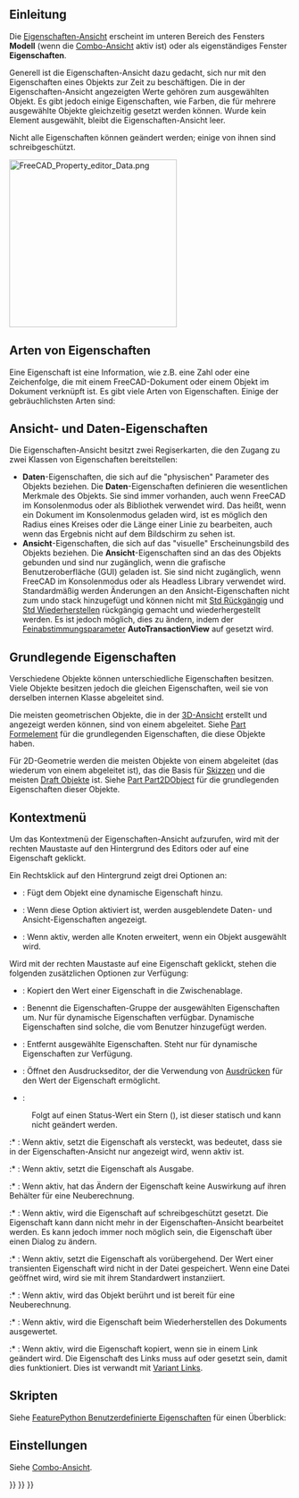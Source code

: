 <languages/>

{{Docnav/de
|[[Document_structure/de|Dokumentstruktur]]
|[[Workbenches/de|Arbeitsbereiche]]
}}

{{TOCright}}

<span id="Introduction"></span>
==Einleitung==

Die [[Property_View/de|Eigenschaften-Ansicht]] erscheint im unteren Bereich des Fensters '''Modell''' (wenn die [[Combo_View/de|Combo-Ansicht]] aktiv ist) oder als eigenständiges Fenster '''Eigenschaften'''.

Generell ist die Eigenschaften-Ansicht dazu gedacht, sich nur mit den Eigenschaften eines Objekts zur Zeit zu beschäftigen. Die in der Eigenschaften-Ansicht angezeigten Werte gehören zum ausgewählten Objekt. Es gibt jedoch einige Eigenschaften, wie Farben, die für mehrere ausgewählte Objekte gleichzeitig gesetzt werden können. Wurde kein Element ausgewählt, bleibt die Eigenschaften-Ansicht leer.

Nicht alle Eigenschaften können geändert werden; einige von ihnen sind schreibgeschützt.

[[File:FreeCAD_Property_editor_Data.png|300px]]
{{Caption|Die Daten-Eigenschaften eines [[Part_Box/de|Part Quaders]]}}

<span id="Property_types"></span>
==Arten von Eigenschaften==

Eine Eigenschaft ist eine Information, wie z.B. eine Zahl oder eine Zeichenfolge, die mit einem FreeCAD-Dokument oder einem Objekt im Dokument verknüpft ist. Es gibt viele Arten von Eigenschaften. Einige der gebräuchlichsten Arten sind:

{{Code|lang=text|code=
App::PropertyAngle
App::PropertyBool
App::PropertyDistance
App::PropertyFloat
App::PropertyInteger
App::PropertyLength
App::PropertyPlacement
App::PropertyString
App::PropertyVector
}}

<span id="View_and_Data_properties"></span>
==Ansicht- und Daten-Eigenschaften==

Die Eigenschaften-Ansicht besitzt zwei Regiserkarten, die den Zugang zu zwei Klassen von Eigenschaften bereitstellen:
* '''Daten'''-Eigenschaften, die sich auf die "physischen" Parameter des Objekts beziehen. Die '''Daten'''-Eigenschaften definieren die wesentlichen Merkmale des Objekts. Sie sind immer vorhanden, auch wenn FreeCAD im Konsolenmodus oder als Bibliothek verwendet wird. Das heißt, wenn ein Dokument im Konsolenmodus geladen wird, ist es möglich den Radius eines Kreises oder die Länge einer Linie zu bearbeiten, auch wenn das Ergebnis nicht auf dem Bildschirm zu sehen ist.
* '''Ansicht'''-Eigenschaften, die sich auf das "visuelle" Erscheinungsbild des Objekts beziehen. Die '''Ansicht'''-Eigenschaften sind an das {{incode|ViewObject}} des Objekts gebunden und sind nur zugänglich, wenn die grafische Benutzeroberfläche (GUI) geladen ist. Sie sind nicht zugänglich, wenn FreeCAD im Konsolenmodus oder als Headless Library verwendet wird. Standardmäßig werden Änderungen an den Ansicht-Eigenschaften nicht zum undo stack hinzugefügt und können nicht mit [[Std_Undo/de|Std Rückgängig]] und [[Std_Redo/de|Std Wiederherstellen]] rückgängig gemacht und wiederhergestellt werden. Es ist jedoch möglich, dies zu ändern, indem der [[Fine-tuning/de|Feinabstimmungsparameter]] '''AutoTransactionView''' auf {{TRUE}} gesetzt wird.

<span id="Basic_properties"></span>
==Grundlegende Eigenschaften==

Verschiedene Objekte können unterschiedliche Eigenschaften besitzen. Viele Objekte besitzen jedoch die gleichen Eigenschaften, weil sie von derselben internen Klasse abgeleitet sind.

Die meisten geometrischen Objekte, die in der [[3D_View/de|3D-Ansicht]] erstellt und angezeigt werden können, sind von einem {{incode|Part::Feature}} abgeleitet. Siehe [[Part_Feature/de|Part Formelement]] für die grundlegenden Eigenschaften, die diese Objekte haben.

Für 2D-Geometrie werden die meisten Objekte von einem {{incode|Part::Part2DObject}} abgeleitet (das wiederum von einem {{incode|Part::Feature}} abgeleitet ist), das die Basis für [[Sketch/de|Skizzen]] und die meisten [[Draft_Workbench/de|Draft Objekte]] ist. Siehe [[Part_Part2DObject/de|Part Part2DObject]] für die grundlegenden Eigenschaften dieser Objekte.

<span id="Context_menu"></span>
==Kontextmenü==

Um das Kontextmenü der Eigenschaften-Ansicht aufzurufen, wird mit der rechten Maustaste auf den Hintergrund des Editors oder auf eine Eigenschaft geklickt.

Ein Rechtsklick auf den Hintergrund zeigt drei Optionen an:

* {{MenuCommand|Eigenschaft hinzufügen}}: Fügt dem Objekt eine dynamische Eigenschaft hinzu.

* {{MenuCommand|Ausgeblendete anzeigen}}: Wenn diese Option aktiviert ist, werden ausgeblendete Daten- und Ansicht-Eigenschaften angezeigt.

* {{MenuCommand|Automatisch erweitern}}: Wenn aktiv, werden alle Knoten erweitert, wenn ein Objekt ausgewählt wird.

Wird mit der rechten Maustaste auf eine Eigenschaft geklickt, stehen die folgenden zusätzlichen Optionen zur Verfügung:

* {{MenuCommand|Copy}}: Kopiert den Wert einer Eigenschaft in die Zwischenablage.

* {{MenuCommand|Eigenschaften-Gruppe umbenennen}}: Benennt die Eigenschaften-Gruppe der ausgewählten Eigenschaften um. Nur für dynamische Eigenschaften verfügbar. Dynamische Eigenschaften sind solche, die vom Benutzer hinzugefügt werden.

* {{MenuCommand|Eigenschaft entfernen}}: Entfernt ausgewählte Eigenschaften. Steht nur für dynamische Eigenschaften zur Verfügung.

* {{MenuCommand|Ausdruck}}: Öffnet den Ausdruckseditor, der die Verwendung von [[Expressions/de|Ausdrücken]] für den Wert der Eigenschaft ermöglicht.

* {{MenuCommand|Status}}:

: Folgt auf einen Status-Wert ein Stern ({{MenuCommand|*}}), ist dieser statisch und kann nicht geändert werden.

:* {{MenuCommand|Hidden}}: Wenn aktiv, setzt die Eigenschaft als versteckt, was bedeutet, dass sie in der Eigenschaften-Ansicht nur angezeigt wird, wenn {{MenuCommand|Ausgeblendete anzeigen}} aktiv ist.

:* {{MenuCommand|Output}}: Wenn aktiv, setzt die Eigenschaft als Ausgabe.

:* {{MenuCommand|NoRecompute}}: Wenn aktiv, hat das Ändern der Eigenschaft keine Auswirkung auf ihren Behälter für eine Neuberechnung.

:* {{MenuCommand|ReadOnly}}: Wenn aktiv, wird die Eigenschaft auf schreibgeschützt gesetzt. Die Eigenschaft kann dann nicht mehr in der Eigenschaften-Ansicht bearbeitet werden. Es kann jedoch immer noch möglich sein, die Eigenschaft über einen Dialog zu ändern.

:* {{MenuCommand|Transient}}: Wenn aktiv, setzt die Eigenschaft als vorübergehend. Der Wert einer transienten Eigenschaft wird nicht in der Datei gespeichert. Wenn eine Datei geöffnet wird, wird sie mit ihrem Standardwert instanziiert.

:* {{MenuCommand|Touched}}: Wenn aktiv, wird das Objekt berührt und ist bereit für eine Neuberechnung.

:* {{MenuCommand|EvalOnRestore}}: Wenn aktiv, wird die Eigenschaft beim Wiederherstellen des Dokuments ausgewertet.

:* {{MenuCommand|CopyOnChange}}: Wenn aktiv, wird die Eigenschaft kopiert, wenn sie in einem Link geändert wird. Die Eigenschaft {{PropertyData|Link Copy On Change}} des Links muss auf {{Value|Tracking}} oder {{Value|Enabled}} gesetzt sein, damit dies funktioniert. Dies ist verwandt mit [https://forum.freecad.org/viewtopic.php?p=738833#p738833 Variant Links].

<span id="Scripting"></span>
==Skripten==

Siehe [[FeaturePython_Custom_Properties/de|FeaturePython Benutzerdefinierte Eigenschaften]] für einen Überblick:

<span id="Preferences"></span>
==Einstellungen==

Siehe [[Combo_view/de#Einstellungen|Combo-Ansicht]].


{{Docnav/de
|[[Document_structure/de|Dokumentstruktur]]
|[[Workbenches/de|Arbeitsbereiche]]
}}

{{Interface_navi{{#translation:}}}}
{{Std_Base_navi{{#translation:}}}}
{{Userdocnavi{{#translation:}}}}